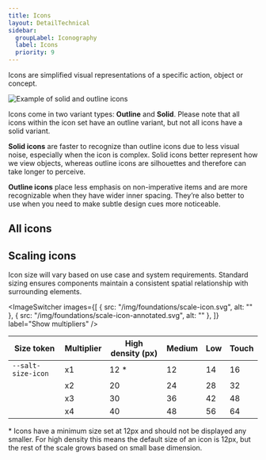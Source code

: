 ```yaml
---
title: Icons
layout: DetailTechnical
sidebar:
  groupLabel: Iconography
  label: Icons
  priority: 9
---
```


Icons are simplified visual representations of a specific action, object or concept.

<Image
  src="/img/foundations/iconography-icon-variants.png"
  alt="Example of solid and outline icons"
/>

Icons come in two variant types: **Outline** and **Solid**. Please note that all icons within the icon set have an outline variant, but not all icons have a solid variant.

**Solid icons** are faster to recognize than outline icons due to less visual noise, especially when the icon is complex. Solid icons better represent how we view objects, whereas outline icons are silhouettes and therefore can take longer to perceive.

**Outline icons** place less emphasis on non-imperative items and are more recognizable when they have wider inner spacing. They’re also better to use when you need to make subtle design cues more noticeable.

## All icons

<IconPreview />

## Scaling icons

Icon size will vary based on use case and system requirements. Standard sizing ensures components maintain a consistent spatial relationship with surrounding elements.

<ImageSwitcher
  images={[
    { src: "/img/foundations/scale-icon.svg", alt: "" },
    { src: "/img/foundations/scale-icon-annotated.svg", alt: "" },
  ]}
  label="Show multipliers"
/>

| Size token         | Multiplier | High density (px) | Medium | Low | Touch |
| ------------------ | ---------- | ----------------- | ------ | --- | ----- |
| `--salt-size-icon` | x1         | 12 \*             | 12     | 14  | 16    |
|                    | x2         | 20                | 24     | 28  | 32    |
|                    | x3         | 30                | 36     | 42  | 48    |
|                    | x4         | 40                | 48     | 56  | 64    |

\* Icons have a minimum size set at 12px and should not be displayed any smaller. For high density this means the default size of an icon is 12px, but the rest of the scale grows based on small base dimension.
